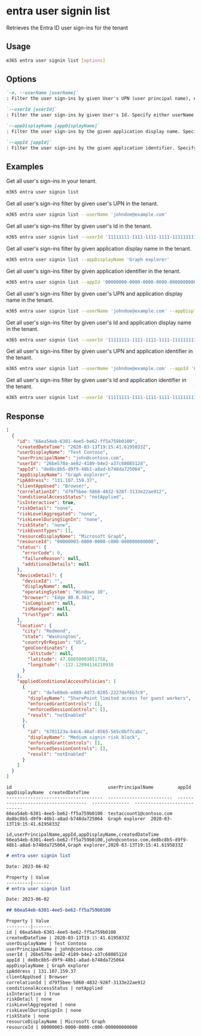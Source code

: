 
# entra user signin list

Retrieves the Entra ID user sign-ins for the tenant

## Usage

```sh
m365 entra user signin list [options]
```

## Options

```md definition-list
`-n, --userName [userName]`
: Filter the user sign-ins by given User's UPN (user principal name), eg. `johndoe@example.com`. Specify either userName or userId

`--userId [userId]`
: Filter the user sign-ins by given User's Id. Specify either userName or userId

`--appDisplayName [appDisplayName]`
: Filter the user sign-ins by the given application display name. Specify either appDisplayName or appId

`--appId [appId]`
: Filter the user sign-ins by the given application identifier. Specify either appDisplayName or appId
```

<Global />

## Examples

Get all user's sign-ins in your tenant.

```sh
m365 entra user signin list
```

Get all user's sign-ins filter by given user's UPN in the tenant.

```sh
m365 entra user signin list --userName 'johndoe@example.com'
```

Get all user's sign-ins filter by given user's Id in the tenant.

```sh
m365 entra user signin list --userId '11111111-1111-1111-1111-111111111111'
```

Get all user's sign-ins filter by given application display name in the tenant.

```sh
m365 entra user signin list --appDisplayName 'Graph explorer'
```

Get all user's sign-ins filter by given application identifier in the tenant.

```sh
m365 entra user signin list --appId '00000000-0000-0000-0000-000000000000'
```

Get all user's sign-ins filter by given user's UPN and application display name in the tenant.

```sh
m365 entra user signin list --userName 'johndoe@example.com' --appDisplayName 'Graph explorer'
```

Get all user's sign-ins filter by given user's Id and application display name in the tenant.

```sh
m365 entra user signin list --userId '11111111-1111-1111-1111-111111111111' --appDisplayName 'Graph explorer'
```

Get all user's sign-ins filter by given user's UPN and application identifier in the tenant.

```sh
m365 entra user signin list --userName 'johndoe@example.com' --appId '00000000-0000-0000-0000-000000000000'
```

Get all user's sign-ins filter by given user's Id and application identifier in the tenant.

```sh
m365 entra user signin list --userId '11111111-1111-1111-1111-111111111111' --appId '00000000-0000-0000-0000-000000000000'
```

## Response

<Tabs>
  <TabItem value="JSON">

  ```json
  [
    {
      "id": "66ea54eb-6301-4ee5-be62-ff5a759b0100",
      "createdDateTime": "2020-03-13T19:15:41.6195833Z",
      "userDisplayName": "Test Contoso",
      "userPrincipalName": "john@contoso.com",
      "userId": "26be570a-ae82-4189-b4e2-a37c6808512d",
      "appId": "de8bc8b5-d9f9-48b1-a8ad-b748da725064",
      "appDisplayName": "Graph explorer",
      "ipAddress": "131.107.159.37",
      "clientAppUsed": "Browser",
      "correlationId": "d79f5bee-5860-4832-928f-3133e22ae912",
      "conditionalAccessStatus": "notApplied",
      "isInteractive": true,
      "riskDetail": "none",
      "riskLevelAggregated": "none",
      "riskLevelDuringSignIn": "none",
      "riskState": "none",
      "riskEventTypes": [],
      "resourceDisplayName": "Microsoft Graph",
      "resourceId": "00000003-0000-0000-c000-000000000000",
      "status": {
        "errorCode": 0,
        "failureReason": null,
        "additionalDetails": null
      },
      "deviceDetail": {
        "deviceId": "",
        "displayName": null,
        "operatingSystem": "Windows 10",
        "browser": "Edge 80.0.361",
        "isCompliant": null,
        "isManaged": null,
        "trustType": null
      },
      "location": {
        "city": "Redmond",
        "state": "Washington",
        "countryOrRegion": "US",
        "geoCoordinates": {
          "altitude": null,
          "latitude": 47.68050003051758,
          "longitude": -122.12094116210938
        }
      },
      "appliedConditionalAccessPolicies": [
        {
          "id": "de7e60eb-ed89-4d73-8205-2227def6b7c9",
          "displayName": "SharePoint limited access for guest workers",
          "enforcedGrantControls": [],
          "enforcedSessionControls": [],
          "result": "notEnabled"
        },
        {
          "id": "6701123a-b4c6-48af-8565-565c8bf7cabc",
          "displayName": "Medium signin risk block",
          "enforcedGrantControls": [],
          "enforcedSessionControls": [],
          "result": "notEnabled"
        }
      ]
    }
  ]
  ```

  </TabItem>
  <TabItem value="Text">

  ```text
  id                                    userPrincipalName         appId                                 appDisplayName  createdDateTime
  ------------------------------------  ------------------------  ------------------------------------  --------------  ----------------------------
  66ea54eb-6301-4ee5-be62-ff5a759b0100  testaccount1@contoso.com  de8bc8b5-d9f9-48b1-a8ad-b748da725064  Graph explorer  2020-03-13T19:15:41.6195833Z
  ```

  </TabItem>
  <TabItem value="CSV">

  ```csv
  id,userPrincipalName,appId,appDisplayName,createdDateTime
  66ea54eb-6301-4ee5-be62-ff5a759b0100,john@contoso.com,de8bc8b5-d9f9-48b1-a8ad-b748da725064,Graph explorer,2020-03-13T19:15:41.6195833Z
  ```

  </TabItem>
  <TabItem value="Markdown">

  ```md
  # entra user signin list

  Date: 2023-06-02

  Property | Value
  ---------|-------
  # entra user signin list

  Date: 2023-06-02

  ## 66ea54eb-6301-4ee5-be62-ff5a759b0100

  Property | Value
  ---------|-------
  id | 66ea54eb-6301-4ee5-be62-ff5a759b0100
  createdDateTime | 2020-03-13T19:15:41.6195833Z
  userDisplayName | Test Contoso
  userPrincipalName | john@contoso.com
  userId | 26be570a-ae82-4189-b4e2-a37c6808512d
  appId | de8bc8b5-d9f9-48b1-a8ad-b748da725064
  appDisplayName | Graph explorer
  ipAddress | 131.107.159.37
  clientAppUsed | Browser
  correlationId | d79f5bee-5860-4832-928f-3133e22ae912
  conditionalAccessStatus | notApplied
  isInteractive | true
  riskDetail | none
  riskLevelAggregated | none
  riskLevelDuringSignIn | none
  riskState | none
  resourceDisplayName | Microsoft Graph
  resourceId | 00000003-0000-0000-c000-000000000000
  ```

  </TabItem>
</Tabs>